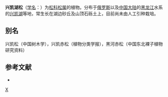 {{Speciesbox 
| genus = Pinus
| species = takahasii
| authority = [[中井猛之进|Nakai]]
}}
'''兴凯湖松'''（[[学名|学名]]：{{lang|la|''Pinus takahasii''}}）为[[松科|松科]][[松属|松属]]的植物。分布于[[俄罗斯|俄罗斯]]以及[[中国大陆|中国大陆]]的[[黑龙江|黑龙江]]水系的[[兴凯湖|兴凯湖]]等地，常生长在湖边砂丘及山顶石砾土上，目前尚未由人工引种栽培。

== 别名 ==
兴凯松（中国树木学），兴凯赤松（植物分类学报），黑河赤松（中国东北裸子植物研究资料）

== 参考文献 ==
<div class="references-small">
* {{cite web| url =http://www.bioinfo.cn/db05/KmzwSpecies.php?action=view&id=24366| title =兴凯湖松| work =《中国高等植物数据库全库》| publisher =中国科学院微生物研究所| author =昆明植物研究所| accessdate =2009-02-25| deadurl =yes| archiveurl =https://web.archive.org/web/20160305034404/http://www.bioinfo.cn/db05/KmzwSpecies.php?action=view&id=24366| archivedate =2016-03-05}}
</div>
{{Taxonbar|from=Q10894080}}

[[Category:松属|X]]


{{植物小作品}}